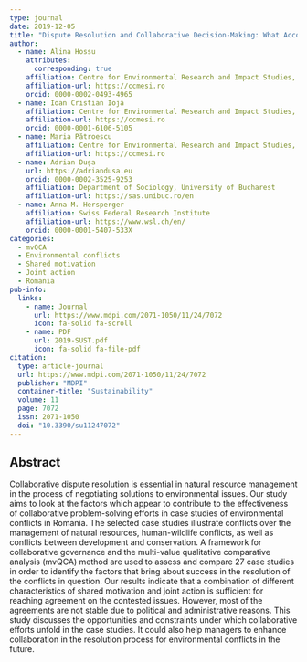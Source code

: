 ```yaml
---
type: journal
date: 2019-12-05
title: "Dispute Resolution and Collaborative Decision-Making: What Accounts for Their Effectiveness? The Case of Romania"
author:
  - name: Alina Hossu
    attributes:
      corresponding: true
    affiliation: Centre for Environmental Research and Impact Studies, University of Bucharest
    affiliation-url: https://ccmesi.ro
    orcid: 0000-0002-0493-4965
  - name: Ioan Cristian Iojă
    affiliation: Centre for Environmental Research and Impact Studies, University of Bucharest
    affiliation-url: https://ccmesi.ro
    orcid: 0000-0001-6106-5105
  - name: Maria Pătroescu
    affiliation: Centre for Environmental Research and Impact Studies, University of Bucharest
    affiliation-url: https://ccmesi.ro
  - name: Adrian Dușa
    url: https://adriandusa.eu
    orcid: 0000-0002-3525-9253
    affiliation: Department of Sociology, University of Bucharest
    affiliation-url: https://sas.unibuc.ro/en
  - name: Anna M. Hersperger
    affiliation: Swiss Federal Research Institute
    affiliation-url: https://www.wsl.ch/en/
    orcid: 0000-0001-5407-533X
categories:
  - mvQCA
  - Environmental conflicts
  - Shared motivation
  - Joint action
  - Romania
pub-info:
  links:
    - name: Journal
      url: https://www.mdpi.com/2071-1050/11/24/7072
      icon: fa-solid fa-scroll
    - name: PDF
      url: 2019-SUST.pdf
      icon: fa-solid fa-file-pdf
citation:
  type: article-journal
  url: https://www.mdpi.com/2071-1050/11/24/7072
  publisher: "MDPI"
  container-title: "Sustainability"
  volume: 11
  page: 7072
  issn: 2071-1050
  doi: "10.3390/su11247072"
---
```


## Abstract

Collaborative dispute resolution is essential in natural resource management in the process of negotiating solutions to environmental issues. Our study aims to look at the factors which appear to contribute to the effectiveness of collaborative problem-solving efforts in case studies of environmental conflicts in Romania. The selected case studies illustrate conflicts over the management of natural resources, human-wildlife conflicts, as well as conflicts between development and conservation. A framework for collaborative governance and the multi-value qualitative comparative analysis (mvQCA) method are used to assess and compare 27 case studies in order to identify the factors that bring about success in the resolution of the conflicts in question. Our results indicate that a combination of different characteristics of shared motivation and joint action is sufficient for reaching agreement on the contested issues. However, most of the agreements are not stable due to political and administrative reasons. This study discusses the opportunities and constraints under which collaborative efforts unfold in the case studies. It could also help managers to enhance collaboration in the resolution process for environmental conflicts in the future.
